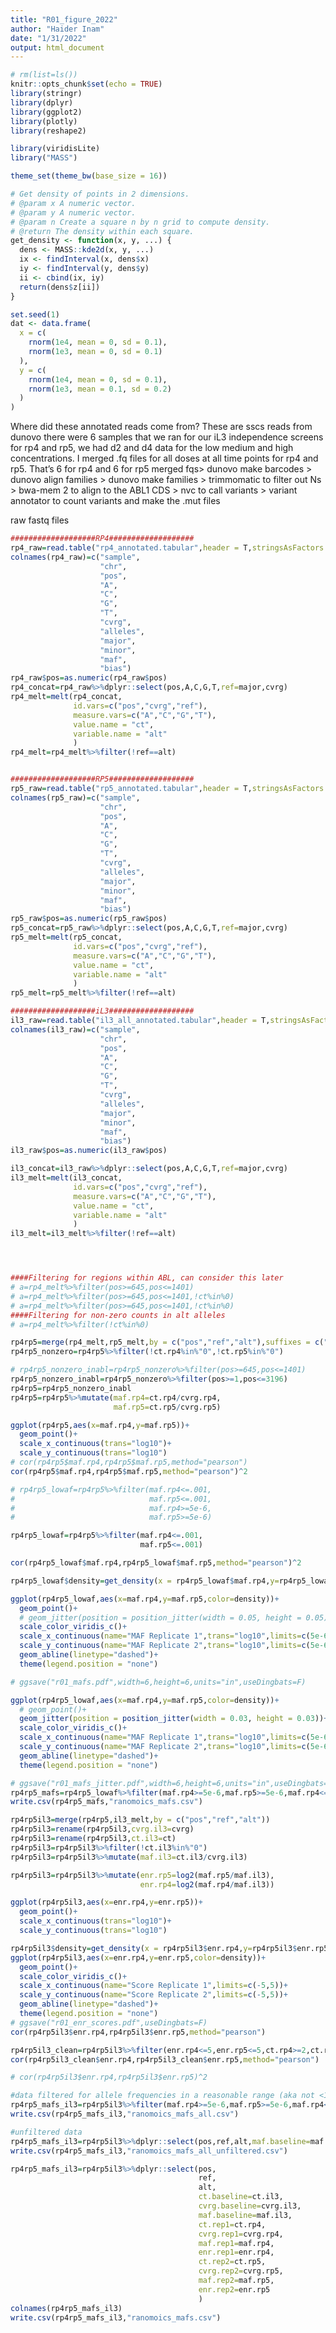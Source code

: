 ```yaml
---
title: "R01_figure_2022"
author: "Haider Inam"
date: "1/31/2022"
output: html_document
---
```


```r
# rm(list=ls())
knitr::opts_chunk$set(echo = TRUE)
library(stringr)
library(dplyr)
library(ggplot2)
library(plotly)
library(reshape2)
```

```r
library(viridisLite)
library("MASS")

theme_set(theme_bw(base_size = 16))

# Get density of points in 2 dimensions.
# @param x A numeric vector.
# @param y A numeric vector.
# @param n Create a square n by n grid to compute density.
# @return The density within each square.
get_density <- function(x, y, ...) {
  dens <- MASS::kde2d(x, y, ...)
  ix <- findInterval(x, dens$x)
  iy <- findInterval(y, dens$y)
  ii <- cbind(ix, iy)
  return(dens$z[ii])
}

set.seed(1)
dat <- data.frame(
  x = c(
    rnorm(1e4, mean = 0, sd = 0.1),
    rnorm(1e3, mean = 0, sd = 0.1)
  ),
  y = c(
    rnorm(1e4, mean = 0, sd = 0.1),
    rnorm(1e3, mean = 0.1, sd = 0.2)
  )
)
```

Where did these annotated reads come from?
These are sscs reads from dunovo
there were 6 samples that we ran for our iL3 independence screens
for rp4 and rp5, we had d2 and d4 data for the low medium and high concentrations. I merged .fq files for all doses at all time points for rp4 and rp5. That's 6 for rp4 and 6 for rp5
merged fqs>
dunovo make barcodes >
dunovo align families >
dunovo make families >
trimmomatic to filter out Ns >
bwa-mem 2 to align to the ABL1 CDS >
nvc to call variants >
variant annotator to count variants and make the .mut files

raw fastq files 

```r
###################RP4###################
rp4_raw=read.table("rp4_annotated.tabular",header = T,stringsAsFactors = F)
colnames(rp4_raw)=c("sample",
                    "chr",
                    "pos",
                    "A",
                    "C",
                    "G",
                    "T",
                    "cvrg",
                    "alleles",
                    "major",
                    "minor",
                    "maf",
                    "bias")
rp4_raw$pos=as.numeric(rp4_raw$pos)
rp4_concat=rp4_raw%>%dplyr::select(pos,A,C,G,T,ref=major,cvrg)
rp4_melt=melt(rp4_concat,
              id.vars=c("pos","cvrg","ref"),
              measure.vars=c("A","C","G","T"),
              value.name = "ct",
              variable.name = "alt"
              )
rp4_melt=rp4_melt%>%filter(!ref==alt)


###################RP5###################
rp5_raw=read.table("rp5_annotated.tabular",header = T,stringsAsFactors = F)
colnames(rp5_raw)=c("sample",
                    "chr",
                    "pos",
                    "A",
                    "C",
                    "G",
                    "T",
                    "cvrg",
                    "alleles",
                    "major",
                    "minor",
                    "maf",
                    "bias")
rp5_raw$pos=as.numeric(rp5_raw$pos)
rp5_concat=rp5_raw%>%dplyr::select(pos,A,C,G,T,ref=major,cvrg)
rp5_melt=melt(rp5_concat,
              id.vars=c("pos","cvrg","ref"),
              measure.vars=c("A","C","G","T"),
              value.name = "ct",
              variable.name = "alt"
              )
rp5_melt=rp5_melt%>%filter(!ref==alt)

###################iL3###################
il3_raw=read.table("il3_all_annotated.tabular",header = T,stringsAsFactors = F)
colnames(il3_raw)=c("sample",
                    "chr",
                    "pos",
                    "A",
                    "C",
                    "G",
                    "T",
                    "cvrg",
                    "alleles",
                    "major",
                    "minor",
                    "maf",
                    "bias")
il3_raw$pos=as.numeric(il3_raw$pos)

il3_concat=il3_raw%>%dplyr::select(pos,A,C,G,T,ref=major,cvrg)
il3_melt=melt(il3_concat,
              id.vars=c("pos","cvrg","ref"),
              measure.vars=c("A","C","G","T"),
              value.name = "ct",
              variable.name = "alt"
              )
il3_melt=il3_melt%>%filter(!ref==alt)




####Filtering for regions within ABL, can consider this later
# a=rp4_melt%>%filter(pos>=645,pos<=1401)
# a=rp4_melt%>%filter(pos>=645,pos<=1401,!ct%in%0)
# a=rp4_melt%>%filter(pos>=645,pos<=1401,!ct%in%0)
####Filtering for non-zero counts in alt alleles
# a=rp4_melt%>%filter(!ct%in%0)
```


```r
rp4rp5=merge(rp4_melt,rp5_melt,by = c("pos","ref","alt"),suffixes = c(".rp4",".rp5"))
rp4rp5_nonzero=rp4rp5%>%filter(!ct.rp4%in%"0",!ct.rp5%in%"0")

# rp4rp5_nonzero_inabl=rp4rp5_nonzero%>%filter(pos>=645,pos<=1401)
rp4rp5_nonzero_inabl=rp4rp5_nonzero%>%filter(pos>=1,pos<=3196)
rp4rp5=rp4rp5_nonzero_inabl
rp4rp5=rp4rp5%>%mutate(maf.rp4=ct.rp4/cvrg.rp4,
                       maf.rp5=ct.rp5/cvrg.rp5)

ggplot(rp4rp5,aes(x=maf.rp4,y=maf.rp5))+
  geom_point()+
  scale_x_continuous(trans="log10")+
  scale_y_continuous(trans="log10")
# cor(rp4rp5$maf.rp4,rp4rp5$maf.rp5,method="pearson")
cor(rp4rp5$maf.rp4,rp4rp5$maf.rp5,method="pearson")^2

# rp4rp5_lowaf=rp4rp5%>%filter(maf.rp4<=.001,
#                              maf.rp5<=.001,
#                              maf.rp4>=5e-6,
#                              maf.rp5>=5e-6)

rp4rp5_lowaf=rp4rp5%>%filter(maf.rp4<=.001,
                             maf.rp5<=.001)

cor(rp4rp5_lowaf$maf.rp4,rp4rp5_lowaf$maf.rp5,method="pearson")^2

rp4rp5_lowaf$density=get_density(x = rp4rp5_lowaf$maf.rp4,y=rp4rp5_lowaf$maf.rp5,n=200)

ggplot(rp4rp5_lowaf,aes(x=maf.rp4,y=maf.rp5,color=density))+
  geom_point()+
  # geom_jitter(position = position_jitter(width = 0.05, height = 0.05))+
  scale_color_viridis_c()+
  scale_x_continuous(name="MAF Replicate 1",trans="log10",limits=c(5e-6,1e-3))+
  scale_y_continuous(name="MAF Replicate 2",trans="log10",limits=c(5e-6,1e-3))+
  geom_abline(linetype="dashed")+
  theme(legend.position = "none")

# ggsave("r01_mafs.pdf",width=6,height=6,units="in",useDingbats=F)

ggplot(rp4rp5_lowaf,aes(x=maf.rp4,y=maf.rp5,color=density))+
  # geom_point()+
  geom_jitter(position = position_jitter(width = 0.03, height = 0.03))+
  scale_color_viridis_c()+
  scale_x_continuous(name="MAF Replicate 1",trans="log10",limits=c(5e-6,1e-3))+
  scale_y_continuous(name="MAF Replicate 2",trans="log10",limits=c(5e-6,1e-3))+
  geom_abline(linetype="dashed")+
  theme(legend.position = "none")

# ggsave("r01_mafs_jitter.pdf",width=6,height=6,units="in",useDingbats=F) 
rp4rp5_mafs=rp4rp5_lowaf%>%filter(maf.rp4>=5e-6,maf.rp5>=5e-6,maf.rp4<=1e-3,maf.rp5<=1e-3)%>%dplyr::select(pos,ref,alt,maf.rep1=maf.rp4,maf.rep2=maf.rp5)
write.csv(rp4rp5_mafs,"ranomoics_mafs.csv")
```

```r
rp4rp5il3=merge(rp4rp5,il3_melt,by = c("pos","ref","alt"))
rp4rp5il3=rename(rp4rp5il3,cvrg.il3=cvrg)
rp4rp5il3=rename(rp4rp5il3,ct.il3=ct)
rp4rp5il3=rp4rp5il3%>%filter(!ct.il3%in%"0")
rp4rp5il3=rp4rp5il3%>%mutate(maf.il3=ct.il3/cvrg.il3)

rp4rp5il3=rp4rp5il3%>%mutate(enr.rp5=log2(maf.rp5/maf.il3),
                             enr.rp4=log2(maf.rp4/maf.il3))

ggplot(rp4rp5il3,aes(x=enr.rp4,y=enr.rp5))+
  geom_point()+
  scale_x_continuous(trans="log10")+
  scale_y_continuous(trans="log10")

rp4rp5il3$density=get_density(x = rp4rp5il3$enr.rp4,y=rp4rp5il3$enr.rp5,n=100)
ggplot(rp4rp5il3,aes(x=enr.rp4,y=enr.rp5,color=density))+
  geom_point()+
  scale_color_viridis_c()+
  scale_x_continuous(name="Score Replicate 1",limits=c(-5,5))+
  scale_y_continuous(name="Score Replicate 2",limits=c(-5,5))+
  geom_abline(linetype="dashed")+
  theme(legend.position = "none")
# ggsave("r01_enr_scores.pdf",useDingbats=F)
cor(rp4rp5il3$enr.rp4,rp4rp5il3$enr.rp5,method="pearson")

rp4rp5il3_clean=rp4rp5il3%>%filter(enr.rp4<=5,enr.rp5<=5,ct.rp4>=2,ct.rp5>=2,ct.il3>=2)
cor(rp4rp5il3_clean$enr.rp4,rp4rp5il3_clean$enr.rp5,method="pearson")

# cor(rp4rp5il3$enr.rp4,rp4rp5il3$enr.rp5)^2

#data filtered for allele frequencies in a reasonable range (aka not <1%)
rp4rp5_mafs_il3=rp4rp5il3%>%filter(maf.rp4>=5e-6,maf.rp5>=5e-6,maf.rp4<=1e-3,maf.rp5<=1e-3)%>%dplyr::select(pos,ref,alt,maf.baseline=maf.il3,maf.rep1=maf.rp4,maf.rep2=maf.rp5)
write.csv(rp4rp5_mafs_il3,"ranomoics_mafs_all.csv")

#unfiltered data
rp4rp5_mafs_il3=rp4rp5il3%>%dplyr::select(pos,ref,alt,maf.baseline=maf.il3,maf.rep1=maf.rp4,maf.rep2=maf.rp5)
write.csv(rp4rp5_mafs_il3,"ranomoics_mafs_all_unfiltered.csv")

rp4rp5_mafs_il3=rp4rp5il3%>%dplyr::select(pos,
                                          ref,
                                          alt,
                                          ct.baseline=ct.il3,
                                          cvrg.baseline=cvrg.il3,
                                          maf.baseline=maf.il3,
                                          ct.rep1=ct.rp4,
                                          cvrg.rep1=cvrg.rp4,
                                          maf.rep1=maf.rp4,
                                          enr.rep1=enr.rp4,
                                          ct.rep2=ct.rp5,
                                          cvrg.rep2=cvrg.rp5,
                                          maf.rep2=maf.rp5,
                                          enr.rep2=enr.rp5
                                          )
colnames(rp4rp5_mafs_il3)
write.csv(rp4rp5_mafs_il3,"ranomoics_mafs.csv")

```
